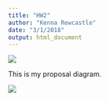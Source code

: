 ```yaml
---
title: "HW2"
author: "Kenna Rewcastle"
date: "3/1/2018"
output: html_document
---
```


![](Dissertation_PathDiagram2.png)

This is my proposal diagram. 

![](Dissertation_PathDiagram2.png)
